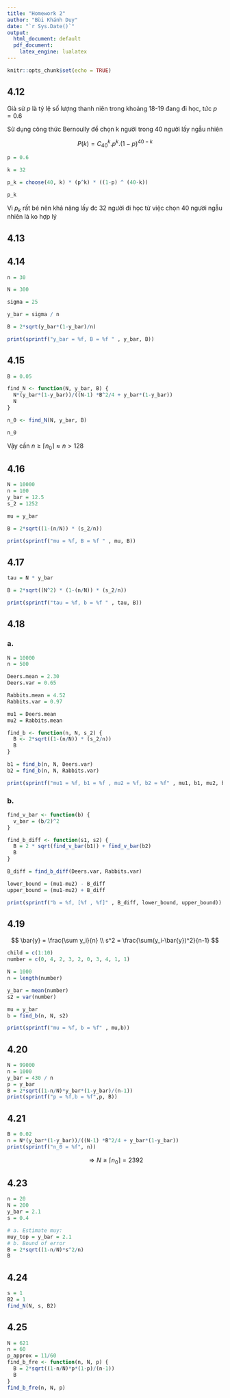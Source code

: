 ```yaml
---
title: "Homework 2"
author: "Bùi Khánh Duy"
date: "`r Sys.Date()`"
output:
  html_document: default
  pdf_document: 
    latex_engine: lualatex
---
```


```r
knitr::opts_chunk$set(echo = TRUE)
```

## 4.12

Giả sử $p$ là tỷ lệ số lượng thanh niên trong khoảng 18-19 đang đi học, tức $p=0.6$

Sử dụng công thức Bernoully để chọn k người trong 40 người lấy ngẫu nhiên

$$
P(k) = C^k_{40}.p^k.(1-p)^{40-k}
$$

```r

p = 0.6

k = 32

p_k = choose(40, k) * (p^k) * ((1-p) ^ (40-k))

p_k

```

Vì $p_k$ rất bé nên khả năng lấy đc 32 người đi học từ việc chọn 40 người ngẫu nhiên là ko hợp lý 

## 4.13


## 4.14

```r
n = 30

N = 300

sigma = 25

y_bar = sigma / n

B = 2*sqrt(y_bar*(1-y_bar)/n)

print(sprintf("y_bar = %f, B = %f " , y_bar, B))

```

## 4.15

```r
B = 0.05

find_N <- function(N, y_bar, B) {
  N*(y_bar*(1-y_bar))/((N-1) *B^2/4 + y_bar*(1-y_bar))
  N
}

n_0 <- find_N(N, y_bar, B)

n_0
```
Vậy cần $n \ge \lceil n_0 \rceil \approx n > 128$ 

## 4.16

```r
N = 10000
n = 100
y_bar = 12.5
s_2 = 1252

mu = y_bar

B = 2*sqrt((1-(n/N)) * (s_2/n))

print(sprintf("mu = %f, B = %f " , mu, B))
```

## 4.17

```r

tau = N * y_bar

B = 2*sqrt((N^2) * (1-(n/N)) * (s_2/n))

print(sprintf("tau = %f, b = %f " , tau, B))

```

## 4.18
### a.
```r
N = 10000
n = 500

Deers.mean = 2.30
Deers.var = 0.65

Rabbits.mean = 4.52
Rabbits.var = 0.97

mu1 = Deers.mean
mu2 = Rabbits.mean

find_b <- function(n, N, s_2) {
  B <- 2*sqrt((1-(n/N)) * (s_2/n))
  B
}

b1 = find_b(n, N, Deers.var)
b2 = find_b(n, N, Rabbits.var)

print(sprintf("mu1 = %f, b1 = %f , mu2 = %f, b2 = %f" , mu1, b1, mu2, b2))
```
### b.
```r

find_v_bar <- function(b) {
  v_bar = (b/2)^2
}

find_b_diff <- function(s1, s2) {
  B = 2 * sqrt(find_v_bar(b1)) + find_v_bar(b2)
  B
}

B_diff = find_b_diff(Deers.var, Rabbits.var)

lower_bound = (mu1-mu2) - B_diff
upper_bound = (mu1-mu2) + B_diff

print(sprintf("b = %f, [%f , %f]" , B_diff, lower_bound, upper_bound))
```

## 4.19
$$
\bar{y} = \frac{\sum y_i}{n} \\
s^2 = \frac{\sum(y_i-\bar{y})^2}{n-1}
$$
```r
child = c(1:10)
number = c(0, 4, 2, 3, 2, 0, 3, 4, 1, 1)

N = 1000
n = length(number)

y_bar = mean(number)
s2 = var(number)

mu = y_bar
b = find_b(n, N, s2)

print(sprintf("mu = %f, b = %f" , mu,b))
```

## 4.20
```r
N = 99000
n = 1000
y_bar = 430 / n
p = y_bar
B = 2*sqrt((1-n/N)*y_bar*(1-y_bar)/(n-1))
print(sprintf("p = %f,b = %f",p, B))
```

## 4.21
```r
B = 0.02
n = N*(y_bar*(1-y_bar))/((N-1) *B^2/4 + y_bar*(1-y_bar))
print(sprintf("n_0 = %f", n))
```
$$
\Rightarrow N \ge \lceil n_0 \rceil = 2392
$$

## 4.23
```r
n = 20
N = 200
y_bar = 2.1
s = 0.4

# a. Estimate muy:
muy_top = y_bar = 2.1
# b. Bound of error
B = 2*sqrt((1-n/N)*s^2/n)
B
```

## 4.24
```r
s = 1
B2 = 1
find_N(N, s, B2)
```

## 4.25
```r
N = 621
n = 60
p_approx = 11/60
find_b_fre <- function(n, N, p) {
  B = 2*sqrt((1-n/N)*p*(1-p)/(n-1))
  B
}
find_b_fre(n, N, p)
```